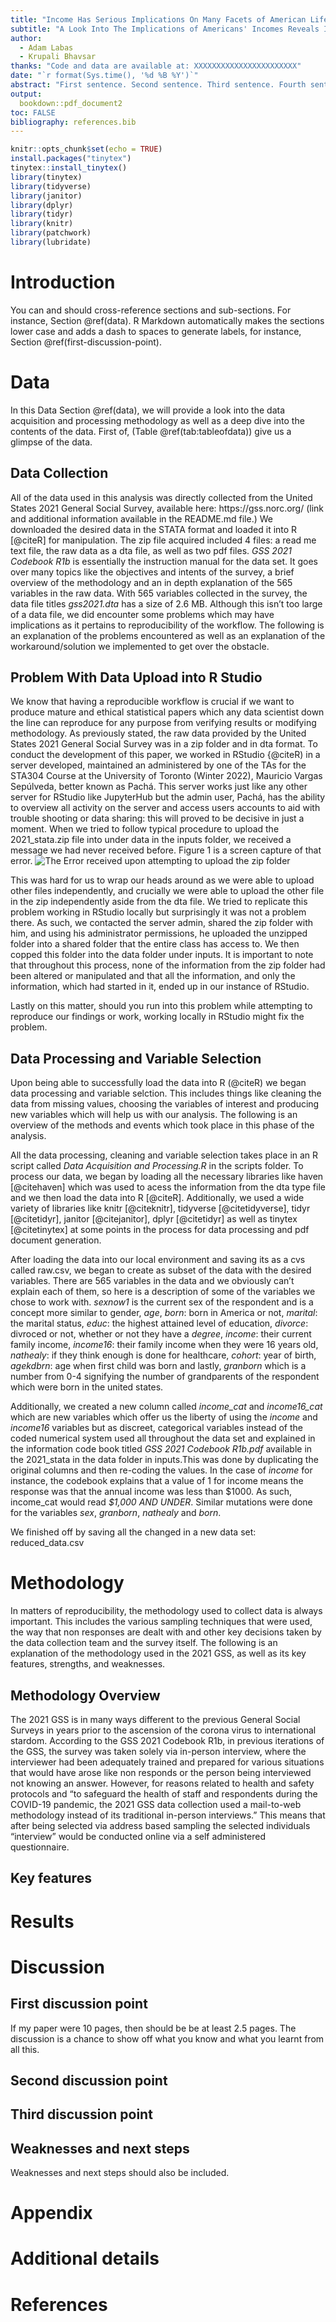 ```yaml
---
title: "Income Has Serious Implications On Many Facets of American Life in 2021"
subtitle: "A Look Into The Implications of Americans' Incomes Reveals Information On Disparity of The Gender Pay and the American Dream."
author: 
  - Adam Labas  
  - Krupali Bhavsar
thanks: "Code and data are available at: XXXXXXXXXXXXXXXXXXXXXXX"
date: "`r format(Sys.time(), '%d %B %Y')`"
abstract: "First sentence. Second sentence. Third sentence. Fourth sentence."
output:
  bookdown::pdf_document2
toc: FALSE
bibliography: references.bib
---
```


```r
knitr::opts_chunk$set(echo = TRUE)
install.packages("tinytex")
tinytex::install_tinytex()
library(tinytex)
library(tidyverse)
library(janitor)
library(dplyr)
library(tidyr)
library(knitr)
library(patchwork)
library(lubridate)
```

# Introduction

You can and should cross-reference sections and sub-sections. For instance, Section \@ref(data). R Markdown automatically makes the sections lower case and adds a dash to spaces to generate labels, for instance, Section \@ref(first-discussion-point). 



# Data

In this Data Section \@ref(data), we will provide a look into the data acquisition and processing methodology as well as a deep dive into the contents of the data. First of, (Table \@ref(tab:tableofdata)) give us a glimpse of the data.


## Data Collection

All of the data used in this analysis was directly collected from the United States 2021 General Social Survey, available here: https://gss.norc.org/ (link and additional information available in the README.md file.) We downloaded the desired data in the STATA format and loaded it into R [@citeR] for manipulation. The zip file acquired included 4 files: a read me text file, the raw data as a dta file, as well as two pdf files. *GSS 2021 Codebook R1b* is essentially the instruction manual for the data set. It goes over many topics like the objectives and intents of the survey, a brief overview of the methodology and an in depth explanation of the 565 variables in the raw data. With 565 variables collected in the survey, the data file titles *gss2021.dta* has a size of 2.6 MB. Although this isn't too large of a data file, we did encounter some problems which may have implications as it pertains to reproducibility of the workflow. The following is an explanation of the problems encountered as well as an explanation of the workaround/solution we implemented to get over the obstacle.

## Problem With Data Upload into R Studio
We know that having a reproducible workflow is crucial if we want to produce mature and ethical statistical papers which any data scientist down the line can reproduce for any purpose from verifying results or modifying methodology. As previously stated, the raw data provided by the United States 2021 General Social Survey was in a zip folder and in dta format. To conduct the development of this paper, we worked in RStudio {@citeR) in a server developed, maintained an administered by one of the TAs for the STA304 Course at the University of Toronto (Winter 2022), Mauricio Vargas Sepúlveda, better known as Pachá. This server works just like any other server for RStudio like JupyterHub but the admin user, Pachá, has the ability to overview all activity on the server and access users accounts to aid with trouble shooting or data sharing: this will proved to be decisive in just a moment. When we tried to follow typical procedure to upload the 2021_stata.zip file into under data in the inputs folder, we received a message we had never received before. Figure 1 is a screen capture of that error.
![The Error received upon attempting to upload the zip folder](~/paper_3_team_paper/inputs/2021_stata_error_message.png "The error message we received when trying to upload the zip folder.")

This was hard for us to wrap our heads around as we were able to upload other files independently, and crucially we were able to upload the other file in the zip independently aside from the dta file. We tried to replicate this problem working in RStudio locally but surprisingly it was not a problem there. As such, we contacted the server admin, shared the zip folder with him, and using his administrator permissions, he uploaded the unzipped folder into a shared folder that the entire class has access to. We then copped this folder into the data folder under inputs. It is important to note that throughout this process, none of the information from the zip folder had been altered or manipulated and that all the information, and only the information, which had started in it, ended up in our instance of RStudio.

Lastly on this matter, should you run into this problem while attempting to reproduce our findings or work, working locally in RStudio might fix the problem.

## Data Processing and Variable Selection

Upon being able to successfully load the data into R (@citeR) we began data processing and variable selction. This includes things like cleaning the data from missing values, choosing the variables of interest and producing new variables which will help us with our analysis. The following is an overview of the methods and events which took place in this phase of the analysis.

All the data processing, cleaning and variable selection takes place in an R script called *Data Acquisition and Processing.R* in the scripts folder. To process our data, we began by loading all the necessary libraries like haven [@citehaven] which was used to acess the information from the dta type file and we then load the data into R [@citeR]. Additionally, we used a wide variety of libraries like knitr [@citeknitr], tidyverse [@citetidyverse], tidyr [@citetidyr], janitor [@citejanitor], dplyr [@citetidyr] as well as tinytex [@citetinytex] at some points in the process for data processing and pdf document generation.

After loading the data into our local environment and saving its as a cvs called raw.csv, we began to create as subset of the data with the desired variables. There are 565 variables in the data and we obviously can't explain each of them, so here is a description of some of the variables we chose to work with. *sexnow1* is the current sex of the respondent and is a concept more similar to gender, *age*, *born*: born in America or not, *marital*: the marital status, *educ*: the highest attained level of education, *divorce*: divroced or not, whether or not they have a *degree*, *income*: their current family income, *income16*: their family income when they were 16 years old, *nathealy*: if they think enough is done for healthcare, *cohort*: year of birth, *agekdbrn*: age when first child was born and lastly, *granborn* which is a number from 0-4 signifying the number of grandparents of the respondent which were born in the united states.

Additionally, we created a new column called *income_cat* and *income16_cat* which are new variables which offer us the liberty of using the *income* and *income16* variables but as discreet, categorical variables instead of the coded numerical system used all throughout the data set and explained in the information code book titled *GSS 2021 Codebook R1b.pdf* available in the 2021_stata in the data folder in inputs.This was done by duplicating the original columns and then re-coding the values. In the case of *income* for instance, the codebook explains that a value of 1 for income means the response was that the annual income was less than \$1000. As such, income_cat would read *$1,000 AND UNDER*. Similar mutations were done for the variables *sex*, *granborn*, *nathealy* and *born*.

We finished off by saving all the changed in a new data set: reduced_data.csv


# Methodology

In matters of reproducibility, the methodology used to collect data is always important. This includes the various sampling techniques that were used, the way that non responses are dealt with and other key decisions taken by the data collection team and the survey itself. The following is an explanation of the methodology used in the 2021 GSS, as well as its key features, strengths, and weaknesses.

## Methodology Overview

The 2021 GSS is in many ways different to the previous General Social Surveys in years prior to the ascension of the corona virus to international stardom. According to the GSS 2021 Codebook R1b, in previous iterations of the GSS, the survey was taken solely via in-person interview, where the interviewer had been adequately trained and prepared for various situations that would have arose like non responds or the person being interviewed not knowing an answer. However, for reasons related to health and safety protocols and "to safeguard the health of staff and respondents during the COVID-19 pandemic, the 2021 GSS data collection used a mail-to-web methodology instead of its traditional in-person interviews." This means that after being selected via address based sampling the selected individuals "interview" would be conducted online via a self administered questionnaire. 

## Key features



# Results

# Discussion

## First discussion point

If my paper were 10 pages, then should be be at least 2.5 pages. The discussion is a chance to show off what you know and what you learnt from all this. 

## Second discussion point

## Third discussion point

## Weaknesses and next steps

Weaknesses and next steps should also be included.

\newpage

\appendix

# Appendix {-}


# Additional details


\newpage


# References


